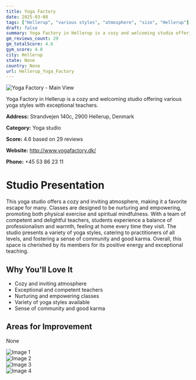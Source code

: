 ```yaml
---
title: Yoga Factory
date: 2025-03-08
tags: ["Hellerup", "various styles", "atmosphere", "size", "Hellerup"]  
draft: false
summary: Yoga Factory in Hellerup is a cozy and welcoming studio offering various yoga styles with exceptional teachers.
gm_reviews_count: 29
gm_totalScore: 4.6
gym_score: 4.0
city: Hellerup
state: None
country: None
url: Hellerup_Yoga_Factory
---
```


<div className="aspect-[16/9] relative my-8">
  <img 
    src="https://lh5.googleusercontent.com/p/AF1QipOv8O-Fn4FTVTbRchPZJ8V5GZ1ffFILPvYrZS4F=w1920-h1080-k-no"
    alt="Yoga Factory - Main View"
    className="object-cover absolute inset-0 w-full h-full rounded-lg"
  />
</div>

Yoga Factory in Hellerup is a cozy and welcoming studio offering various yoga styles with exceptional teachers.

**Address:** Strandvejen 140c, 2900 Hellerup, Denmark

**Category:** Yoga studio

**Score:** 4.6 based on 29 reviews

**Website:** http://www.yogafactory.dk/

**Phone:** +45 53 86 23 11

# Studio Presentation

This yoga studio offers a cozy and inviting atmosphere, making it a favorite escape for many. Classes are designed to be nurturing and empowering, promoting both physical exercise and spiritual mindfulness. With a team of competent and delightful teachers, students experience a balance of professionalism and warmth, feeling at home every time they visit. The studio presents a variety of yoga styles, catering to practitioners of all levels, and fostering a sense of community and good karma. Overall, this space is cherished by its members for its positive energy and exceptional teaching.

## Why You'll Love It

- Cozy and inviting atmosphere
- Exceptional and competent teachers
- Nurturing and empowering classes
- Variety of yoga styles available
- Sense of community and good karma

## Areas for Improvement

None

<div className="grid grid-cols-1 xl:grid-cols-2 gap-4 my-8">
<div className="aspect-[4/3] relative"><img src="https://lh5.googleusercontent.com/p/AF1QipMkJwjmO4bBB1cHbktjITVnbzJs_cRyGjBr0ELv=w1920-h1080-k-no" alt="Image 1" className="object-cover absolute inset-0 w-full h-full rounded-lg" /></div>
<div className="aspect-[4/3] relative"><img src="https://lh5.googleusercontent.com/p/AF1QipOuKfrigO9C7aHMq5OKRxzeC2T2cT3E4AksVCCe=w1920-h1080-k-no" alt="Image 2" className="object-cover absolute inset-0 w-full h-full rounded-lg" /></div>
<div className="aspect-[4/3] relative"><img src="https://lh5.googleusercontent.com/p/AF1QipNK0Vcy6lSzUkFOQWGCbFd5G7wV4ONMYRKYFeLE=w1920-h1080-k-no" alt="Image 3" className="object-cover absolute inset-0 w-full h-full rounded-lg" /></div>
<div className="aspect-[4/3] relative"><img src="https://lh5.googleusercontent.com/p/AF1QipPIUpbr7NBmIWRLGMjyraqu_k-yfmMT2lSPKrOB=w1920-h1080-k-no" alt="Image 4" className="object-cover absolute inset-0 w-full h-full rounded-lg" /></div>
</div>
